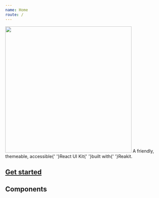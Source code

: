 ```yaml
---
name: Home
route: /
---
```



<Flex flexDirection="column" alignItems="center">
  <Image src={logo} width="400px" />
  <Heading use="h4" fontWeight="normal" marginBottom="minor-5">
    A friendly, themeable, accessible{' '}<Text use="strong">React UI Kit</Text>{' '}built with{' '}<Link href="https://reakit.io">Reakit</Link>.
  </Heading>
</Flex>

## [Get started](/getting-started)

## Components

<ComponentsList />
